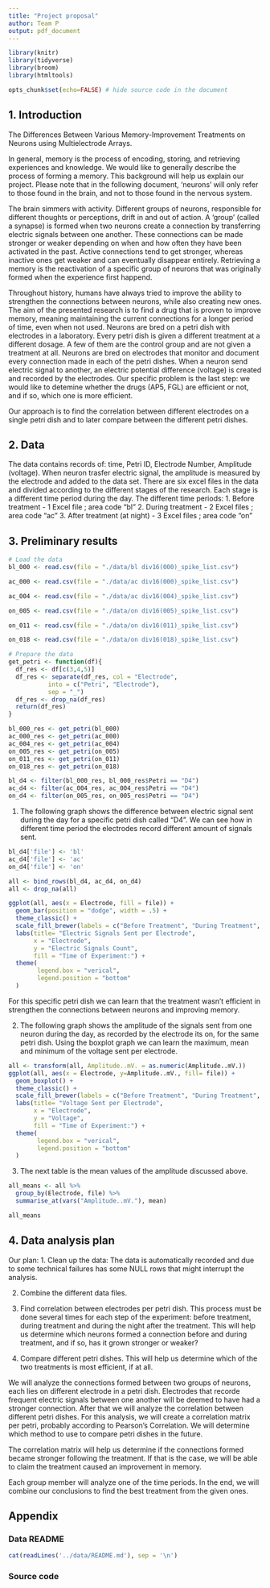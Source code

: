 ---
title: "Project proposal"
author: Team P
output: pdf_document
---

```{r load-packages, message = FALSE}
library(knitr)
library(tidyverse)
library(broom)
library(htmltools)
```

```{r setup, include = FALSE}
opts_chunk$set(echo=FALSE) # hide source code in the document
```

## 1. Introduction
The Differences Between Various Memory-Improvement Treatments on Neurons using Multielectrode Arrays.

In general, memory is the process of encoding, storing, and retrieving experiences and knowledge.
We would like to generally describe the process of forming a memory. This background will help us explain our project.
Please note that in the following document, 'neurons' will only refer to those found in the brain, and not to those found in the nervous system.

The brain simmers with activity. Different groups of neurons, responsible for different thoughts or perceptions, drift in and out of action.
A 'group' (called a synapse) is formed when two neurons create a connection by transferring electric signals between one another.
These connections can be made stronger or weaker depending on when and how often they have been activated in the past. 
Active connections tend to get stronger, whereas inactive ones get weaker and can eventually disappear entirely.
Retrieving a memory is the reactivation of a specific group of neurons that was originally formed when the experience first happend.

Throughout history, humans have always tried to improve the ability to strengthen the connections between neurons, while also creating new ones.
The aim of the presented research is to find a drug that is proven to improve memory, meaning maintaining the current connections for a longer period of time, even when not used. 
Neurons are bred on a petri dish with electrodes in a laboratory. Every petri dish is given a different treatment at a different dosage. A few of them are the control group and are not given a treatment at all.
Neurons are bred on electrodes that monitor and document every connection made in each of the petri dishes. When a neuron send electric signal to another, an electric potential difference (voltage) is created and recorded by the electrodes.
Our specific problem is the last step: we would like to detemine whether the drugs (AP5, FGL) are efficient or not, and if so, which one is more efficient.

Our approach is to find the correlation between different electrodes on a single petri dish and to later compare between the different petri dishes.


## 2. Data
The data contains records of: time, Petri ID, Electrode Number, Amplitude (voltage).
When neuron trasfer electric signal, the amplitude is measured by the electrode and added to the data set.
There are six excel files in the data and divided according to the different stages of the research. Each stage is a different time period during the day.
The different time periods:
1. Before treatment - 1 Excel file ; area code "bl"
2. During treatment - 2 Excel files ; area code "ac"
3. After treatment (at night) - 3 Excel files ; area code "on"


## 3. Preliminary results

```{r, echo = FALSE}
# Load the data
bl_000 <- read.csv(file = "./data/bl div16(000)_spike_list.csv")

ac_000 <- read.csv(file = "./data/ac div16(000)_spike_list.csv")

ac_004 <- read.csv(file = "./data/ac div16(004)_spike_list.csv")

on_005 <- read.csv(file = "./data/on div16(005)_spike_list.csv")

on_011 <- read.csv(file = "./data/on div16(011)_spike_list.csv")

on_018 <- read.csv(file = "./data/on div16(018)_spike_list.csv")
```

```{r, echo=FALSE}
# Prepare the data
get_petri <- function(df){
  df_res <- df[c(3,4,5)]
  df_res <- separate(df_res, col = "Electrode",
           into = c("Petri", "Electrode"),
           sep = "_")
  df_res <- drop_na(df_res)
  return(df_res)
}

bl_000_res <- get_petri(bl_000)
ac_000_res <- get_petri(ac_000)
ac_004_res <- get_petri(ac_004)
on_005_res <- get_petri(on_005)
on_011_res <- get_petri(on_011)
on_018_res <- get_petri(on_018)
```
```{r, echo=FALSE}
bl_d4 <- filter(bl_000_res, bl_000_res$Petri == "D4")
ac_d4 <- filter(ac_004_res, ac_004_res$Petri == "D4")
on_d4 <- filter(on_005_res, on_005_res$Petri == "D4")
```
1. The following graph shows the difference between electric signal sent during the day for a specific petri dish called "D4". 
We can see how in different time period the electrodes record different amount of signals sent.

```{r, echo=FALSE}
bl_d4['file'] <- 'bl'
ac_d4['file'] <- 'ac'
on_d4['file'] <- 'on'

all <- bind_rows(bl_d4, ac_d4, on_d4)
all <- drop_na(all)

ggplot(all, aes(x = Electrode, fill = file)) +
  geom_bar(position = "dodge", width = .5) +
  theme_classic() + 
  scale_fill_brewer(labels = c("Before Treatment", "During Treatment", "After Treatment"), palette = "Pastel1") + 
  labs(title= "Electric Signals Sent per Electrode",
       x = "Electrode",
       y = "Electric Signals Count",
       fill = "Time of Experiment:") + 
  theme(
        legend.box = "verical",
        legend.position = "bottom"
  )
```
For this specific petri dish we can learn that the treatment wasn't efficient in strengthen the connections between neurons and improving memory.

2. The following graph shows the amplitude of the signals sent from one neuron during the day, as recorded by the electrode its on, for the same petri dish.
Using the boxplot graph we can learn the maximum, mean and minimum of the voltage sent per electrode.

```{r, height = 7, width = 10, echo=FALSE}
all <- transform(all, Amplitude..mV. = as.numeric(Amplitude..mV.))
ggplot(all, aes(x = Electrode, y=Amplitude..mV., fill= file)) +
  geom_boxplot() +
  theme_classic() +
  scale_fill_brewer(labels = c("Before Treatment", "During Treatment", "After Treatment"), palette = "Pastel2") + 
  labs(title= "Voltage Sent per Electrode",
       x = "Electrode",
       y = "Voltage",
       fill = "Time of Experiment:") + 
  theme(
        legend.box = "verical",
        legend.position = "bottom"
  )
```

3. The next table is the mean values of the amplitude discussed above.
```{r, echo=FALSE}
all_means <- all %>%
  group_by(Electrode, file) %>%
  summarise_at(vars("Amplitude..mV."), mean)

all_means
```

## 4. Data analysis plan
Our plan: 
1. Clean up the data: The data is automatically recorded and due to some technical failures has some NULL rows that might interrupt the analysis. 

2. Combine the different data files.

3. Find correlation between electrodes per petri dish. This process must be done several times for each step of the experiment: before treatment, during treatment and during the night after the treatment. 
This will help us determine which neurons formed a connection before and during treatment, and if so, has it grown stronger or weaker?

4. Compare different petri dishes. This will help us determine which of the two treatments is most efficient, if at all.

We will analyze the connections formed between two groups of neurons, each lies on different electrode in a petri dish. Electrodes that recorde frequent electric signals between one another will be deemed to have had a stronger connection. 
After that we will analyze the correlation between different petri dishes.
For this analysis, we will create a correlation matrix per petri, probably according to Pearson's Correlation. We will determine which method to use to compare petri dishes in the future. 

The correlation matrix will help us determine if the connections formed became stronger following the treatment. If that is the case, we will be able to claim the treatment caused an improvement in memory. 

Each group member will analyze one of the time periods. In the end, we will combine our conclusions to find the best treatment from the given ones.

## Appendix

### Data README

```{r include_data_readme, comment=''}
cat(readLines('../data/README.md'), sep = '\n')
```

### Source code

```{r, ref.label=knitr::all_labels(), echo=TRUE, eval=FALSE}

```
